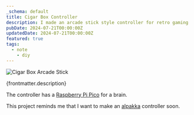 ```yaml
---
_schema: default
title: Cigar Box Controller
description: I made an arcade stick style controller for retro gaming
pubDate: 2024-07-21T00:00:00Z
updatedDate: 2024-07-21T00:00:00Z
featured: true
tags:
  - note
	- diy
---
```


![Cigar Box Arcade Stick](./cigar-box-arcade-stick-controller.jpg)

{frontmatter.description}

The controller has a [Raspberry Pi Pico](https://amzn.to/4bNyHks) for a brain.

This project reminds me that I want to make an [alpakka](https://inputlabs.io/alpakka) controller soon.
